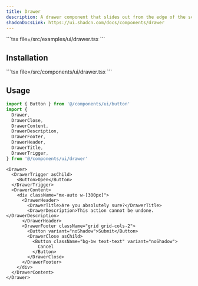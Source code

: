 ```yaml
---
title: Drawer
description: A drawer component that slides out from the edge of the screen.
shadcnDocsLink: https://ui.shadcn.com/docs/components/drawer
---
```


<ComponentPreview component="drawer">
  ```tsx file=<rootDir>/src/examples/ui/drawer.tsx
  ```
</ComponentPreview>

## Installation

<Installation component="drawer">
  ```tsx file=<rootDir>/src/components/ui/drawer.tsx
  ```
</Installation>

## Usage

```ts
import { Button } from '@/components/ui/button'
import {
  Drawer,
  DrawerClose,
  DrawerContent,
  DrawerDescription,
  DrawerFooter,
  DrawerHeader,
  DrawerTitle,
  DrawerTrigger,
} from '@/components/ui/drawer'
```

```tsx
<Drawer>
  <DrawerTrigger asChild>
    <Button>Open</Button>
  </DrawerTrigger>
  <DrawerContent>
    <div className="mx-auto w-[300px]">
      <DrawerHeader>
        <DrawerTitle>Are you absolutely sure?</DrawerTitle>
        <DrawerDescription>This action cannot be undone.</DrawerDescription>
      </DrawerHeader>
      <DrawerFooter className="grid grid-cols-2">
        <Button variant="noShadow">Submit</Button>
        <DrawerClose asChild>
          <Button className="bg-bw text-text" variant="noShadow">
            Cancel
          </Button>
        </DrawerClose>
      </DrawerFooter>
    </div>
  </DrawerContent>
</Drawer>
```